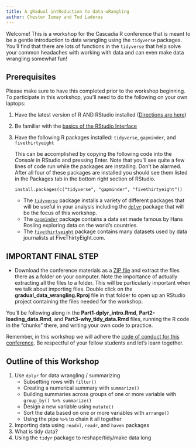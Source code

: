 ```yaml
---
title: A gRadual intRoduction to data wRangling
author: Chester Ismay and Ted Laderas
---
```


Welcome! This is a workshop for the Cascadia R conference that is meant to be a gentle introduction to data wrangling using the `tidyverse` packages. You'll find that there are lots of functions in the `tidyverse` that help solve your common headaches with working with data and can even make data wrangling somewhat fun!

## Prerequisites

Please make sure to have this completed prior to the workshop beginning. To participate in this workshop, you'll need to do the following on your own laptops:

1. Have the latest version of R AND RStudio installed ([Directions are here](http://moderndive.netlify.com/2-getting-started.html#what-are-r-and-rstudio))
2. Be familiar with the [basics of the RStudio Interface](https://ismayc.github.io/rbasics-book/3-rstudiobasics.html#rstudio-layout)
3. Have the following R packages installed: `tidyverse`, `gapminder`, and `fivethirtyeight`

    This can be accomplished by copying the following code into the *Console* in RStudio and pressing Enter. Note that you'll see quite a few lines of code run while the packages are installing. Don't be alarmed. After all four of these packages are installed you should see them listed in the Packages tab in the bottom right section of RStudio.

    ```
    install.packages(c("tidyverse", "gapminder", "fivethirtyeight"))
    ```
    
    - The [`tidyverse`](http://tidyverse.tidyverse.org/) package installs a variety of different packages that will be useful in your analysis including the [`dplyr`](https://dplyr.tidyverse.org/) package that will be the focus of this workshop. 
    - The [`gapminder`](https://github.com/jennybc/gapminder/blob/master/README.md) package contains a data set made famous by Hans Rosling exploring data on the world's countries.
    - The [`fivethirtyeight`](http://fivethirtyeight-r.netlify.com/) package contains many datasets used by data journalists at FiveThirtyEight.com.

## IMPORTANT FINAL STEP

- Download the conference materials as a [ZIP file](https://github.com/tidyverse-intro/gradual_data_wrangling/archive/master.zip) and extract the files there as a folder on your computer. Note the importance of actually extracting all the files to a folder. This will be particularly important when we talk about importing files. Double click on the **gradual_data_wrangling.Rproj** file in that folder to open up an RStudio project containing the files needed for the workshop.  

You'll be following along in the **Part1-dplyr_intro.Rmd**, **Part2-loading_data.Rmd**, and **Part3-why_tidy_data.Rmd** files, running the R code in the "chunks" there, and writing your own code to practice.
    
Remember, in this workshop we will adhere the [code of conduct for this conference](https://cascadiarconf.com/coc/). Be respectful of your fellow students and let's learn together.

## Outline of this Workshop

1. Use `dplyr` for data wrangling / summarizing
    - Subsetting rows with `filter()`
    - Creating a numerical summary with `summarize()`
    - Building summaries across groups of one or more variable with `group_by() %>% summarize()`
    - Design a new variable using `mutate()`
    - Sort the data based on one or more variables with `arrange()`
    - Using the pipe `%>%` to chain it all together 
1. Importing data using `readxl`, `readr`, and `haven` packages
1. What is tidy data?
1. Using the `tidyr` package to reshape/tidy/make data long

